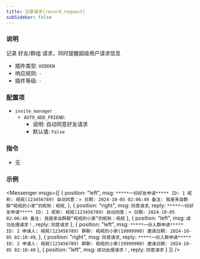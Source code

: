 ```yaml
---
title: 记录请求(record_request)
subSidebar: false
---
```



### 说明

记录 好友/群组 请求，同时提醒超级用户请求信息

- 插件类型: `HIDDEN`
- 响应规则: `-`
- 插件等级: `-`

### 配置项

- `invite_manager`
  - `AUTO_ADD_FRIEND`:
    - 说明: 自动同意好友请求
    - 默认值: `False`

### 指令

- 无

### 示例

<Messenger
  msgs={[
    {
      position: "left",
      msg: `*****一份好友申请*****
ID: 1
昵称: 椛椛(123456789)
自动同意：×
日期: 2024-10-05 02:06:49
备注: 我是来自群聊“椛椛的小家”的昵称：椛椛`,
    },
    {
      position: "right",
      msg: `同意请求`,
      reply: `*****一份好友申请*****
ID: 1
昵称: 椛椛(123456789)
自动同意：×
日期: 2024-10-05 02:06:49
备注: 我是来自群聊“椛椛的小家”的昵称：椛椛`
    },
    {
      position: "left",
      msg: `成功处理请求！`,
      reply: `同意请求`
    },
    {
      position: "left",
      msg: `*****一份入群申请*****
ID: 2
申请人: 椛椛(123456789)
群聊: 椛椛的小家(19999990)
邀请日期: 2024-10-05 02:10:49`,
    },
    {
      position: "right",
      msg: `同意请求`,
      reply: `*****一份入群申请*****
ID: 2
申请人: 椛椛(123456789)
群聊: 椛椛的小家(19999990)
邀请日期: 2024-10-05 02:10:49` 
    },
    {
      position: "left",
      msg: `成功处理请求！`,
      reply: `同意请求` 
    }
  ]}
/>
